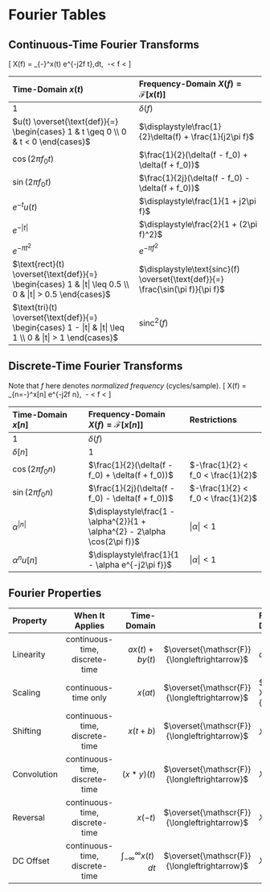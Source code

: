 # Fourier Tables {#fourier-table}

## Continuous-Time Fourier Transforms {#ctft}

\[ X(f) = \int_{-\infty}^\infty x(t) e^{-j2\pi f t}\,dt,\ \ -\infty < f < \infty \]

| Time-Domain $x(t)$ | Frequency-Domain $X(f) = \mathscr{F}[x(t)]$ | 
|:---|:---|
$1$ | $\delta(f)$ |
$u(t) \overset{\text{def}}{=} \begin{cases} 1 & t \geq 0 \\ 0 & t < 0 \end{cases}$ | $\displaystyle\frac{1}{2}\delta(f) + \frac{1}{j2\pi f}$ |
$\cos(2\pi f_0 t)$ | $\frac{1}{2}(\delta(f - f_0) + \delta(f + f_0))$  |
$\sin(2\pi f_0 t)$ | $\frac{1}{2j}(\delta(f - f_0) - \delta(f + f_0))$  |
$e^{-t}u(t)$ | $\displaystyle\frac{1}{1 + j2\pi f}$ |
$e^{-|t|}$ | $\displaystyle\frac{2}{1 + (2\pi f)^2}$ |
$e^{-\pi t^2}$ | $e^{-\pi f^2}$ |
$\text{rect}(t) \overset{\text{def}}{=} \begin{cases} 1 & |t| \leq 0.5 \\ 0 & |t| > 0.5 \end{cases}$ | $\displaystyle\text{sinc}(f) \overset{\text{def}}{=} \frac{\sin(\pi f)}{\pi f}$ |
$\text{tri}(t) \overset{\text{def}}{=} \begin{cases} 1 - |t| & |t| \leq 1 \\ 0 & |t| > 1 \end{cases}$ | $\text{sinc}^2(f)$ | 


## Discrete-Time Fourier Transforms {#dtft}

Note that $f$ here denotes _normalized frequency_ (cycles/sample).
\[ X(f) = \sum_{n=-\infty}^\infty x[n] e^{-j2\pi f n},\ \ -\frac{1}{2} < f < \frac{1}{2} \]

| Time-Domain $x[n]$ | Frequency-Domain $X(f) = \mathscr{F}[x[n]]$ | Restrictions |
|:--|:---|:--|
| $1$ | $\delta(f)$ |
| $\delta[n]$ | $1$ |
| $\cos(2\pi f_0 n)$ | $\frac{1}{2}(\delta(f - f_0) + \delta(f + f_0))$ | $-\frac{1}{2} < f_0 < \frac{1}{2}$ | 
| $\sin(2\pi f_0 n)$ | $\frac{1}{2j}(\delta(f - f_0) - \delta(f + f_0))$ | $-\frac{1}{2} < f_0 < \frac{1}{2}$ | 
| $\alpha^{|n|}$ |$\displaystyle\frac{1 - \alpha^{2}}{1 + \alpha^{2} - 2\alpha \cos(2\pi f)}$ | $|\alpha| < 1$ |
| $\alpha^{n} u[n]$ | $\displaystyle\frac{1}{1 - \alpha e^{-j2\pi f}}$ | $|\alpha| < 1$ |


## Fourier Properties {#fourier-properties}

Property | When It Applies | Time-Domain | | Frequency-Domain |
|:---|:---:|----:|:-:|:----|
Linearity | continuous-time, discrete-time | $a x(t) + b y(t)$ | $\overset{\mathscr{F}}{\longleftrightarrow}$ | $a X(f) + b Y(f)$ |
Scaling | continuous-time only | $x(at)$ | $\overset{\mathscr{F}}{\longleftrightarrow}$ | $\frac{1}{a} X\left(\frac{f}{a}\right)$ |
Shifting | continuous-time, discrete-time  | $x(t + b)$ | $\overset{\mathscr{F}}{\longleftrightarrow}$ | $X(f) e^{j2\pi b f}$ |
Convolution | continuous-time, discrete-time | $(x * y)(t)$ | $\overset{\mathscr{F}}{\longleftrightarrow}$ | $X(f) \cdot Y(f)$ |
Reversal | continuous-time, discrete-time | $x(-t)$ | $\overset{\mathscr{F}}{\longleftrightarrow}$ | $X(-f)$ |
DC Offset | continuous-time, discrete-time | $\int_{-\infty}^\infty x(t)\,dt$ | $\overset{\mathscr{F}}{\longleftrightarrow}$  | $X(0)$ |
